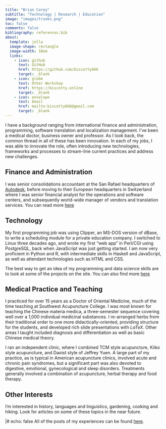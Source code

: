 ```yaml
---
title: "Brian Carey"
subtitle: "Technology | Research | Education"
image: "images/trunks.png"
toc: false
comments: false
bibliography: references.bib
about:
  template: jolla
  image-shape: rectangle
  image-width: 10em
  links: 
    - icon: github
      text: GitHub
      href: https://github.com/biscotty666
      target: _blank
    - icon: globe
      text: Other Workshop
      href: https://biscotty.online
      target: _blank
    - icon: envelope
      text: Email
      href: mailto:biscotty666@gmail.com
      target: _blank
---
```


I have a background ranging from international finance and administration, programming, software translation and localization management. I’ve been a medical doctor, business owner and professor. As I look back, the common thread in all of these has been innovation. In each of my jobs, I was able to innovate the role, often introducing new technologies, frameworks and processes to stream-line current practices and address new challenges. 

::: {.panel-tabset}

## Finance and Administration

I was senior consolidations accountant at the San Rafael headquarters of [Autodesk](https://www.autodesk.com/), before moving to their European headquarters in Switzerland where I was senior financial analyst for the operations and software centers, and subsequently world-wide manager of vendors and translation services. You can read more [here](cv/cv.qmd)

## Technology

My first programming job was using Clipper, an MS-DOS version of dBase, to write a scheduling module for a private education company. I switched to Linux three decades ago, and wrote my first "web app" in Perl/CGI using PostgreSQL, back when JavaScript was just getting started.  I am now very proficient in Python and R, with intermediate skills in Haskell and JavaScript, as well as attendant technologies such as HTML and CSS.

The best way to get an idea of my programming and data science skills are to look at some of the projects on the site. You can also find more [here](cv/cv.qmd)

## Medical Practice and Teaching

I practiced for over 15 years as a Doctor of Oriental Medicine, much of the time teaching at Southwest Acupuncture College. I was most known for teaching the Chinese materia medica, a three-semester sequence covering well over a 1,000 individual medicinal substances. I re-arranged herbs from their traditional order to one more didactically-oriented, providing structure for the students, and developed rich slide presentations with $LaTeX$. Other areas I taught included diagnosis and differentiation as well as basic Chinese medical theory.

I ran an independent clinic, where I combined TCM style acupuncture, Kiiko style acupuncture, and Daoist style of Jeffrey Yuen. A large part of my practice, as is typical in American acupuncture clinics, involved acute and chronic pain syndromes, but a significant part was also devoted to digestive, emotional, gynecological and sleep disorders. Treatments generally involved a combination of acupuncture, herbal therapy and food therapy.

## Other Interests

I'm interested in history, languages and linguistics, gardening, cooking and hiking. Look for articles on some of these topics in the near future.

:::

::: {.hide}
|# echo: false
All of the posts of my experiences can be found [here](cv/cv.qmd).
:::